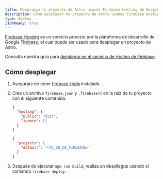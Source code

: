 ```yaml
---
title: Despliega tu proyecto de Astro usando Firebase Hosting de Google
description: Cómo desplegar tu proyecto de Astro usando Firebase Hosting de Google.
type: deploy
i18nReady: true
---
```


[Firebase Hosting](https://firebase.google.com/products/hosting) es un servicio provisto por la plataforma de desarrollo de Google [Firebase](https://firebase.google.com/), el cual puede ser usado para desplegar un proyecto de Astro.

Consulta nuestra guía para [desplegar en el servicio de Hosteo de Firebase](/es/guides/deploy/google-firebase/).

## Cómo desplegar

1. Asegúrate de tener [firebase-tools](https://www.npmjs.com/package/firebase-tools) instalado.

2. Crea un archivo `firebase.json` y `.firebaserc` en la raíz de tu proyecto con el siguiente contenido:

   ```json title="firebase.json"
   {
     "hosting": {
       "public": "dist",
       "ignore": []
     }
   }
   ```


   ```json title=".firebaserc"
   {
     "projects": {
       "default": "<TU_ID_DE_FIREBASE>"
     }
   }
   ```

3. Después de ejecutar `npm run build`, realiza un despliegue usando el comando `firebase deploy`.
